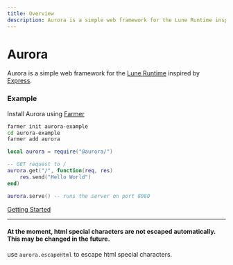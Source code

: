 ```yaml
---
title: Overview
description: Aurora is a simple web framework for the Lune Runtime inspired by Express.
---
```


# Aurora

Aurora is a simple web framework for the [Lune Runtime](https://github.com/lune-org/lune) inspired by [Express](https://expressjs.com/).

### Example

Install Aurora using [Farmer](https://github.com/jonasarensmann/farmer)

```bash
farmer init aurora-example
cd aurora-example
farmer add aurora
```

```lua
local aurora = require("@aurora/")

-- GET request to /
aurora.get("/", function(req, res)
    res.send("Hello World")
end)

aurora.serve() -- runs the server on port 8080
```

[Getting Started](/getting-started)

---

#### At the moment, html special characters are not escaped automatically. This may be changed in the future.

use `aurora.escapeHtml` to escape html special characters.
